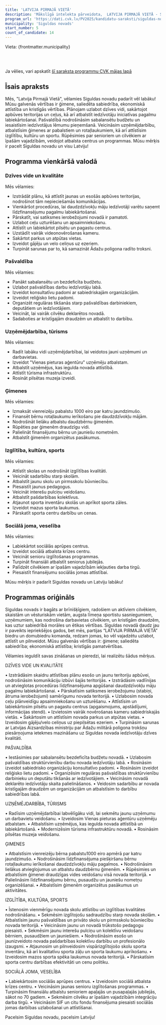 ```yaml
---
title: 'LATVIJA PIRMAJĀ VIETĀ'
description: 'Mākslīgā intelekta pārveidota,  LATVIJA PIRMAJĀ VIETĀ - Siguldas novads programma vienkāršā valodā'
program_url: 'https://dati.cvk.lv/PV2025/kandidatu-saraksti/siguldas-novads/latvija-pirmaja-vieta'
municipality: 'Siguldas novads'
start_number: 5
count_of_candidate: 14
---
```



Vieta: {frontmatter.municipality}<br/>

<Badge text="Ģimenes atbalsts" variant="note" size="small" /> <Badge text="Uzņēmējdarbības veicināšana" variant="note" size="small" /> <Badge text="Infrastruktūras uzlabošana" variant="note" size="small" /> <Badge text="Sociālā aprūpe senioriem" variant="note" size="small" /> <Badge text="Izglītības kvalitāte" variant="note" size="small" />

<br/><br/> 

<Card title='Šis ir mākslīga intelekta ģenerēts apraksts' icon='starlight'>
    Ja vēlies, vari apskatīt <a href={frontmatter.program_url} target='_blank'>šī saraksta programmu CVK mājas lapā</a>
    </Card>

## Īsais apraksts

Mēs, "Latvija Pirmajā Vietā", vēlamies Siguldas novadu padarīt vēl labāku! Mūsu galvenās vērtības ir ģimene, saliedēta sabiedrība, ekonomiskā attīstība un kristīgās vērtības. Plānojam uzlabot dzīves vidi, sakārtojot apbūves teritorijas un ceļus, kā arī atbalstīt iedzīvotāju iniciatīvas pagalmu labiekārtošanai. Pašvaldībā nodrošināsim sabalansētu budžetu un iesaistīsim iedzīvotājus lēmumu pieņemšanā. Veicināsim uzņēmējdarbību, atbalstīsim ģimenes ar pabalstiem un rotaļlaukumiem, kā arī attīstīsim izglītību, kultūru un sportu. Rūpēsimies par senioriem un cilvēkiem ar īpašām vajadzībām, veidojot atbalsta centrus un programmas. Mūsu mērķis ir pacelt Siguldas novadu un visu Latviju!

## Programma vienkāršā valodā

### Dzīves vide un kvalitāte

Mēs vēlamies:
*   Izstrādāt plānu, kā attīstīt jaunas un esošās apbūves teritorijas, nodrošinot tām nepieciešamās komunikācijas.
*   Vienkāršot procedūras, lai daudzdzīvokļu māju iedzīvotāji varētu saņemt līdzfinansējumu pagalmu labiekārtošanai.
*   Pārskatīt, vai satiksmes ierobežojumi novadā ir pamatoti.
*   Uzlabot ceļu uzturēšanu un apsaimniekošanu.
*   Attīstīt un labiekārtot pilsētu un pagastu centrus.
*   Uzstādīt vairāk videonovērošanas kameru.
*   Sakārtot parkus un atpūtas vietas.
*   Izveidot gājēju un velo celiņus uz ezeriem.
*   Turpināt sarunas par to, kā samazināt Ādažu poligona radīto troksni.

### Pašvaldība

Mēs vēlamies:
*   Panākt sabalansētu un bezdeficīta budžetu.
*   Uzlabot pašvaldības darbu iedzīvotāju labā.
*   Izveidot konsultatīvu padomi ar sabiedriskajām organizācijām.
*   Izveidot reliģisko lietu padomi.
*   Organizēt regulāras tikšanās starp pašvaldības darbiniekiem, deputātiem un iedzīvotājiem.
*   Veicināt, lai vairāk cilvēku deklarētos novadā.
*   Sadaboties ar kristīgajām draudzēm un atbalstīt to darbību.

### Uzņēmējdarbība, tūrisms

Mēs vēlamies:
*   Radīt labāku vidi uzņēmējdarbībai, lai veidotos jauni uzņēmumi un darbavietas.
*   Izveidot "Vienas pieturas aģentūru" uzņēmēju atbalstam.
*   Atbalstīt uzņēmējus, kas iegulda novada attīstībā.
*   Attīstīt tūrisma infrastruktūru.
*   Rosināt pilsētas muzeja izveidi.

### Ģimenes

Mēs vēlamies:
*   Izmaksāt vienreizēju pabalstu 1000 eiro par katru jaundzimušo.
*   Finansēt bērnu rotaļlaukumu ierīkošanu pie daudzdzīvokļu mājām.
*   Nodrošināt lielāku atbalstu daudzbērnu ģimenēm.
*   Rūpēties par ģimenēm draudzīgu vidi.
*   Palielināt finansējumu bērnu un jauniešu nometnēm.
*   Atbalstīt ģimenēm organizētus pasākumus.

### Izglītība, kultūra, sports

Mēs vēlamies:
*   Attīstīt skolas un nodrošināt izglītības kvalitāti.
*   Veicināt sadarbību starp skolām.
*   Atbalstīt jaunu skolu un pirmsskolu būvniecību.
*   Piesaistīt jaunus pedagogus.
*   Veicināt interešu pulciņu veidošanu.
*   Atbalstīt pašdarbības kolektīvus.
*   Atjaunot sporta inventāru skolās un aprīkot sporta zāles.
*   Izveidot mazus sporta laukumus.
*   Pārskatīt sporta centru darbību un cenas.

### Sociālā joma, veselība

Mēs vēlamies:
*   Labiekārtot sociālās aprūpes centrus.
*   Izveidot sociālā atbalsta krīzes centru.
*   Veicināt senioru izglītošanas programmas.
*   Turpināt finansiāli atbalstīt seniorus jubilejās.
*   Palīdzēt cilvēkiem ar īpašām vajadzībām iekļauties darba tirgū.
*   Piesaistīt finansējumu sociālās jomas attīstībai.

Mūsu mērķis ir padarīt Siguldas novadu un Latviju labāku!

## Programmas oriģināls

Siguldas novads ir bagāts ar brīnišķīgiem, radošiem un aktīviem cilvēkiem, skaistām un vēsturiskām vietām, augsta līmeņa sportistu sasniegumiem, uzņēmumiem, kas nodrošina darbavietas cilvēkiem, un kristīgām draudzēm, kas uztur sabiedrībā morāles un ētikas vērtības. Siguldas novadā daudz jau ir paveikts iepriekšējos gados, bet mēs, partijas “LATVIJA PIRMAJĀ VIETĀ” biedru un domubiedru komanda, redzam jomas, ko vēl vajadzētu uzlabot, attīstīt un pilnveidot. Mūsu galvenās vērtības ir:
ģimene;
saliedēta sabiedrība;
ekonomiskā attīstība;
kristīgās pamatvērtības.

Vēlamies ieguldīt savas zināšanas un pieredzi, lai realizētu šādus mērķus.

DZĪVES VIDE UN KVALITĀTE

• Izstrādāsim skaidru attīstības plānu esošo un jaunu teritoriju apbūvei, nodrošināsim komunikāciju izbūvi šajās teritorijās.
• Izstrādāsim vadlīnijas un atvieglotas procedūras līdzfinansējuma apgūšanai daudzdzīvokļu māju pagalmu labiekārtošanai.
• Pārskatīsim satiksmes ierobežojumu (stabiņi, ātruma ierobežojumi) samērīgumu novada teritorijā.
• Uzlabosim novada ceļu plānveidīgu apsaimniekošanu un uzturēšanu.
• Attīstīsim un labiekārtosim pilsētu un pagastu centrus (apgaismojums, apstādījumi, informācijas stendi).
• Izvietosim vairāk novērošanas kameru sabiedriskajās vietās.
• Sakārtosim un attīstīsim novada parkus un atpūtas vietas.
• Izveidosim gājēju/velo celiņus uz piepilsētas ezeriem.
• Turpināsim sarunas ar Latvijas Aizsardzības ministriju par Ādažu militārā poligona trokšņu piesārņojuma ietekmes mazināšanu uz Siguldas novada iedzīvotāju dzīves kvalitāti.


PAŠVALDĪBA

• Iestāsimies par sabalansētu bezdeficīta budžetu novadā.
• Uzlabosim pašvaldības struktūrvienību darbu novada iedzīvotāju labā.
• Rosināsim izveidot sabiedrisko organizāciju konsultatīvo padomi.
• Rosināsim izveidot reliģisko lietu padomi.
• Organizēsim regulāras pašvaldības struktūrvienību darbinieku un deputātu tikšanās ar iedzīvotājiem.
• Veicināsim novadā deklarēto iedzīvotāju skaita palielināšanos.
• Veidosim sadarbību ar novada kristīgajām draudzēm un organizācijām un atbalstīsim to darbību sabiedrības labā.

UZŅĒMĒJDARBĪBA, TŪRISMS

• Radīsim uzņēmējdarbībai labvēlīgāku vidi, lai sekmētu jaunu uzņēmumu un darbavietu veidošanu.
• Izveidosim Vienas pieturas aģentūru uzņēmēju atbalstam.
• Atbalstīsim uzņēmējus, kas iegulda novada attīstībā un labiekārtošanā.
• Modernizēsim tūrisma infrastruktūru novadā.
• Rosināsim pilsētas muzeja veidošanu.

ĢIMENES

• Atbalstīsim vienreizēju bērna pabalstu1000 eiro apmērā par katru jaundzimušo.
• Nodrošināsim līdzfinansējuma piešķiršanu bērnu rotaļlaukumu ierīkošanai daudzdzīvokļu māju pagalmos.
• Nodrošināsim lielākus atvieglojumus un atbalstu daudzbērnu ģimenēm.
• Rūpēsimies un atbalstīsim ģimenei draudzīgas vides veidošanu visā novada teritorijā.
• Palielināsim līdzfinansējumu bērnu, pusaudžu un jauniešu nometņu organizēšanai.
• Atbalstīsim ģimenēm organizētus pasākumus un aktivitātes.

IZGLĪTĪBA, KULTŪRA, SPORTS

• Īstenosim vienmērīgu novada skolu attīstību un izglītības kvalitātes nodrošināšanu.
• Sekmēsim izglītojošu sadraudzību starp novada skolām.
• Atbalstīsim jaunu pašvaldības un privāto skolu un pirmsskolu būvniecību novada teritorijā.
• Veicināsim jaunu un novadā trūkstošo pedagogu piesaisti.
• Sekmēsim jaunu interešu pulciņu un kolektīvu veidošanu bērniem, pusaudžiem un jauniešiem.
• Nodrošināsim esošo un jaunizveidoto novada pašdarbības kolektīvu darbību un profesionālo izaugsmi.
• Atjaunosim un pilnveidosim vispārizglītojošo skolu sporta inventāru, kā arī kvalitatīvu sporta zāļu un sporta laukumu aprīkošanu.
• Izveidosim mazos sporta spēka laukumus novada teritorijā.
• Pārskatīsim sporta centru darbības efektivitāti un cenu politiku.

SOCIĀLĀ JOMA, VESELĪBA

• Labiekārtosim sociālās aprūpes centrus.
• Izveidosim sociālā atbalsta krīzes centru.
• Veicināsim jaunas senioru izglītošanas programmas.
• Turpināsim finansiālu atbalstu senioriem apaļajās un pusapaļajās jubilejās, sākot no 70 gadiem.
• Sekmēsim cilvēku ar īpašām vajadzībām integrāciju darba tirgū.
• Veicināsim SIF un citu fondu finansējuma piesaisti sociālās jomas darbības uzlabošanai un attīstīšanai.

Pacelsim Siguldas novadu, pacelsim Latviju!
